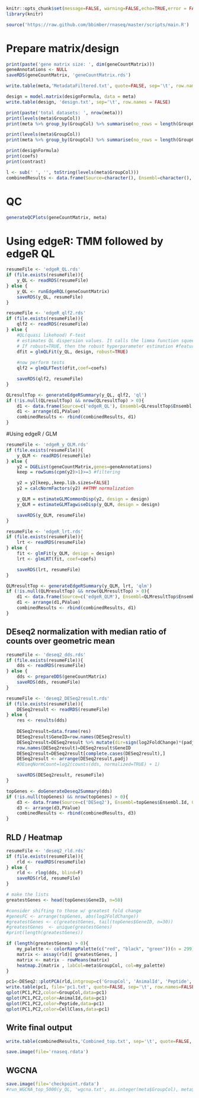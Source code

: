```r

knitr::opts_chunk$set(message=FALSE, warning=FALSE,echo=TRUE,error = FALSE)
library(knitr)

source('https://raw.github.com/bbimber/rnaseq/master/scripts/main.R')


```

# Prepare matrix/design

```r

print(paste('gene matrix size: ', dim(geneCountMatrix)))
geneAnnotations <- NULL
saveRDS(geneCountMatrix, 'geneCountMatrix.rds')

write.table(meta,'MetadataFiltered.txt', quote=FALSE, sep='\t', row.names=FALSE)

design = model.matrix(designFormula, data = meta)
write.table(design, 'design.txt', sep='\t', row.names = FALSE)

print(paste('total datasets: ', nrow(meta)))
print(levels(meta$GroupCol))
print(meta %>% group_by(GroupCol) %>% summarise(no_rows = length(GroupCol)))

print(levels(meta$GroupCol))
print(meta %>% group_by(GroupCol) %>% summarise(no_rows = length(GroupCol)))

print(designFormula)
print(coefs)
print(contrast)

l <- sub(' ', '', toString(levels(meta$GroupCol)))
combinedResults <- data.frame(Source=character(), Ensembl=character(), GeneName=character(), logFC=numeric(), logCPM=integer(), Comparison=character(), dir=integer(), PValue=numeric(), PAdj=numeric(), description=character(), goAnnotations=character())


```

# QC

```r

generateQCPlots(geneCountMatrix, meta)

```

# Using edgeR: TMM followed by edgeR QL

```r

resumeFile <- 'edgeR_QL.rds'
if (file.exists(resumeFile)){
	y_QL <- readRDS(resumeFile)
} else {
	y_QL <- runEdgeRQL(geneCountMatrix)
	saveRDS(y_QL, resumeFile)
}

resumeFile <- 'edgeR_qlf2.rds'
if (file.exists(resumeFile)){
	qlf2 <- readRDS(resumeFile)
} else {
	#QL(quasi likehood) F-test
	# estimates QL dispersion values. It calls the limma function squeezeVar to conduct empirical Bayes #moderation of the genewise QL dispersions. 
	# If robust=TRUE, then the robust hyperparameter estimation #features of squeezeVar are used
	dfit = glmQLFit(y_QL, design, robust=TRUE)		
	
	#now perform tests
	qlf2 = glmQLFTest(dfit,coef=coefs)

	saveRDS(qlf2, resumeFile)
}

QLresultTop <- generateEdgeRSummary(y_QL, qlf2, 'ql')
if (!is.null(QLresultTop) && nrow(QLresultTop) > 0){
	d1 <- data.frame(Source=c('edgeR_QL'), Ensembl=QLresultTop$Ensembl.Id, GeneName=QLresultTop$external_gene_name, logFC=QLresultTop$logFC, logCPM=QLresultTop$logCPM, Comparison=c(l), dir=QLresultTop$dir, PValue=QLresultTop$PValue, PAdj=c(NA), description=QLresultTop$description, goAnnotations=QLresultTop$goAnnotations)
	d1 <- arrange(d1,PValue)
	combinedResults <- rbind(combinedResults, d1)
}

```

#Using edgeR / GLM

```r

resumeFile <- 'edgeR_y_QLM.rds'
if (file.exists(resumeFile)){
	y_QLM <- readRDS(resumeFile)
} else {
	y2 = DGEList(geneCountMatrix,genes=geneAnnotations) 
	keep = rowSums(cpm(y2)>1)>=3 #filtering

	y2 = y2[keep,,keep.lib.sizes=FALSE]
	y2 = calcNormFactors(y2) ##TMM normalization

	y_QLM = estimateGLMCommonDisp(y2, design = design) 
	y_QLM = estimateGLMTagwiseDisp(y_QLM, design = design) 

	saveRDS(y_QLM, resumeFile)
}

resumeFile <- 'edgeR_lrt.rds'
if (file.exists(resumeFile)){
	lrt <- readRDS(resumeFile)
} else {
	fit <- glmFit(y_QLM, design = design)
	lrt <- glmLRT(fit, coef=coefs)

	saveRDS(lrt, resumeFile)
}

QLMresultTop <- generateEdgeRSummary(y_QLM, lrt, 'qlm')
if (!is.null(QLMresultTop) && nrow(QLMresultTop) > 0){
	d1 <- data.frame(Source=c('edgeR_QLM'), Ensembl=QLMresultTop$Ensembl.Id, GeneName=QLMresultTop$external_gene_name, logFC=QLMresultTop$logFC, logCPM=QLMresultTop$logCPM, Comparison=c(l), dir=QLMresultTop$dir, PValue=QLMresultTop$PValue, PAdj=c(NA), description=QLMresultTop$description, goAnnotations=QLMresultTop$goAnnotations)
	d1 <- arrange(d1,PValue)
	combinedResults <- rbind(combinedResults, d1)
}

```

## DEseq2 normalization with median ratio of counts over geometric mean

```r

resumeFile <- 'deseq2_dds.rds'
if (file.exists(resumeFile)){
	dds <- readRDS(resumeFile)
} else {
	dds <- prepareDDS(geneCountMatrix)
	saveRDS(dds, resumeFile)
}

resumeFile <- 'deseq2_DESeq2result.rds'
if (file.exists(resumeFile)){
	DESeq2result <- readRDS(resumeFile)
} else {
	res <- results(dds)
	
	DESeq2result=data.frame(res) 
	DESeq2result$GeneID=row.names(DESeq2result)
	DESeq2result=DESeq2result %>% mutate(dir=sign(log2FoldChange)*(padj<0.05)) %>% arrange(GeneID)
	row.names(DESeq2result)=DESeq2result$GeneID
	DESeq2result=DESeq2result[complete.cases(DESeq2result),]
	DESeq2result <- arrange(DESeq2result,padj)	
	#DEseqNormCount=log2(counts(dds, normalized=TRUE) + 1)	

	saveRDS(DESeq2result, resumeFile)
}

topGenes <- doGenerateDeseq2Summary(dds)
if (!is.null(topGenes) && nrow(topGenes) > 0){
	d3 <- data.frame(Source=c('DESeq2'), Ensembl=topGenes$Ensembl.Id, GeneName=topGenes$external_gene_name, logFC=topGenes$log2FoldChange, logCPM=topGenes$baseMean, Comparison=c(l), dir=topGenes$dir, PValue=topGenes$pvalue, PAdj=topGenes$padj, description=topGenes$description, goAnnotations=topGenes$goAnnotations)
	d3 <- arrange(d3,PValue)
	combinedResults <- rbind(combinedResults, d3)
}

```

## RLD / Heatmap

```r

resumeFile <- 'deseq2_rld.rds'
if (file.exists(resumeFile)){
	rld <- readRDS(resumeFile)
} else {
	rld <- rlog(dds, blind=F)
	saveRDS(rld, resumeFile)
}

# make the lists
greatestGenes <- head(topGenes$GeneID, n=50)

#consider shifting to those w/ greatest fold change
#genesFC <- arrange(topGenes, abs(log2FoldChange))
#greatestGenes <- c(greatestGenes, tail(topGenes$GeneID, n=30))
#greatestGenes  <- unique(greatestGenes)
#print(length(greatestGenes))

if (length(greatestGenes) > 0){
	my_palette <- colorRampPalette(c("red", "black", "green"))(n = 299)
	matrix <- assay(rld)[ greatestGenes, ]
	matrix <- matrix - rowMeans(matrix)
	heatmap.2(matrix , labCol=meta$GroupCol, col=my_palette)
}

pc1<-DESeq2::plotPCA(rld,intgroup=c('GroupCol', 'AnimalId', 'Peptide', 'CellClass'), returnData=TRUE)
write.table(pc1, file='pc1.txt', quote=FALSE, sep='\t', row.names=FALSE)
qplot(PC1,PC2,color=GroupCol,data=pc1)
qplot(PC1,PC2,color=AnimalId,data=pc1)
qplot(PC1,PC2,color=Peptide,data=pc1)
qplot(PC1,PC2,color=CellClass,data=pc1)


```

## Write final output

```r

write.table(combinedResults,'Combined_top.txt', sep='\t', quote=FALSE, row.names=FALSE)

save.image(file='rnaseq.rdata')

```

## WGCNA

```r

save.image(file='checkpoint.rdata')
#run_WGCNA_top_5000(y_QL, 'wgcna.txt', as.integer(meta$GroupCol), meta$GroupCol)

```
